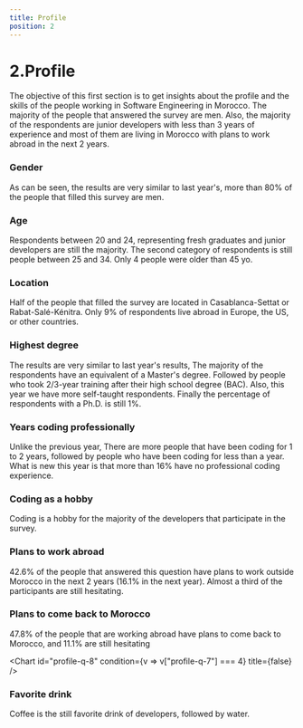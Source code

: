 ```yaml
---
title: Profile
position: 2
---
```


# 2.Profile

The objective of this first section is to get insights about the profile and the skills of the people working in Software Engineering in Morocco. The majority of the people that answered the survey are men. Also, the majority of the respondents are junior developers with less than 3 years of experience and most of them are living in Morocco with plans to work abroad in the next 2 years.

### Gender

As can be seen, the results are very similar to last year's, more than 80% of the people that filled this survey are men.

<Chart id="profile-q-0" pie title={false} />

### Age

Respondents between 20 and 24, representing fresh graduates and junior developers are still the majority. The second category of respondents is still people between 25 and 34. Only 4 people were older than 45 yo.

<Chart id="profile-q-1" title={false} />

### Location

Half of the people that filled the survey are located in Casablanca-Settat or Rabat-Salé-Kénitra. Only 9% of respondents live abroad in Europe, the US, or other countries.

<Chart id="profile-q-2" title={false} />

### Highest degree

The results are very similar to last year's results, The majority of the respondents have an equivalent of a Master's degree. Followed by people who took 2/3-year training after their high school degree (BAC). Also, this year we have more self-taught respondents. Finally the percentage of respondents with a Ph.D. is still 1%.

<Chart id="profile-q-4" pie title={false} />

### Years coding professionally

Unlike the previous year, There are more people that have been coding for 1 to 2 years, followed by people who have been coding for less than a year. What is new this year is that more than 16% have no professional coding experience.

<Chart id="profile-q-5" title={false} />

### Coding as a hobby

Coding is a hobby for the majority of the developers that participate in the survey.

<Chart id="profile-q-6" title={false} />

### Plans to work abroad

42.6% of the people that answered this question have plans to work outside Morocco in the next 2 years (16.1% in the next year). Almost a third of the participants are still hesitating.

<Chart id="profile-q-7" title={false} />

### Plans to come back to Morocco

47.8% of the people that are working abroad have plans to come back to Morocco, and 11.1% are still hesitating

<Chart id="profile-q-8" condition={v => v["profile-q-7"] === 4} title={false} />

### Favorite drink

Coffee is the still favorite drink of developers, followed by water.

<Chart id="profile-q-9" title={false} />
